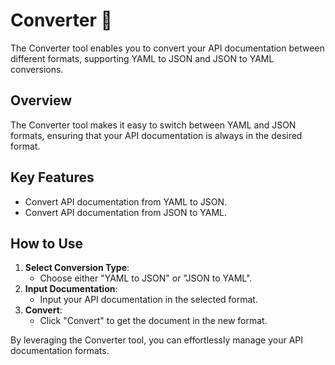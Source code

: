 # Converter 🔄

The Converter tool enables you to convert your API documentation between different formats, supporting YAML to JSON and JSON to YAML conversions.

## Overview

The Converter tool makes it easy to switch between YAML and JSON formats, ensuring that your API documentation is always in the desired format.

## Key Features

- Convert API documentation from YAML to JSON.
- Convert API documentation from JSON to YAML.

## How to Use

1. **Select Conversion Type**:
   - Choose either "YAML to JSON" or "JSON to YAML".
2. **Input Documentation**:
   - Input your API documentation in the selected format.
3. **Convert**:
   - Click "Convert" to get the document in the new format.

By leveraging the Converter tool, you can effortlessly manage your API documentation formats.
